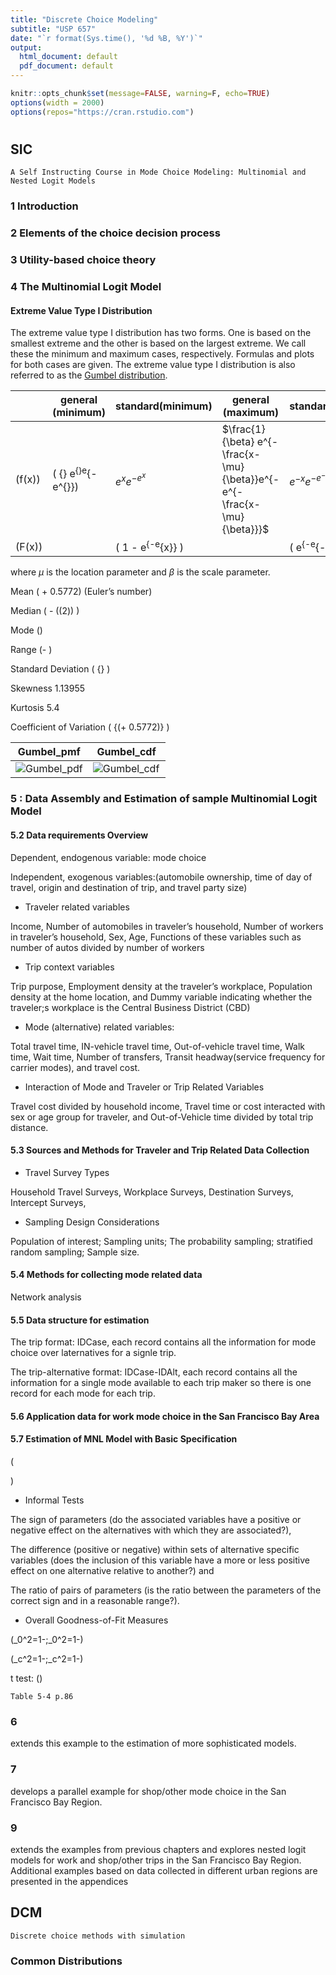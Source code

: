 ```yaml
---
title: "Discrete Choice Modeling"
subtitle: "USP 657"
date: "`r format(Sys.time(), '%d %B, %Y')`"
output:
  html_document: default
  pdf_document: default
---
```



```r
knitr::opts_chunk$set(message=FALSE, warning=F, echo=TRUE)
options(width = 2000)
options(repos="https://cran.rstudio.com")
```

#  {.tabset .tabset-fade .tabset-pills}

## SIC

`A Self Instructing Course in Mode Choice Modeling: Multinomial and Nested Logit Models`

### 1 Introduction

### 2 Elements of the choice decision process

### 3 Utility-based choice theory

### 4 The Multinomial Logit Model

#### Extreme Value Type I Distribution

The extreme value type I distribution has two forms.  One is based on the smallest extreme and the other is based on the largest extreme.  We call these the minimum and maximum cases, respectively.  Formulas and plots for both cases are given.  The extreme value type I distribution is also referred to as the [Gumbel distribution](https://www.itl.nist.gov/div898/handbook/eda/section3/eda366g.htm).

| |general (minimum)|standard(minimum) |general (maximum)|standard(maximum) |
|-|---              |---               |---              |---               |
\(f(x)\) |\( \frac{1} {\beta} e^{\frac{x-\mu}{\beta}}e^{-e^{\frac{x-\mu}{\beta}}}\) |$e^{x}e^{-e^{x}}$|$\frac{1}{\beta} e^{-\frac{x-\mu}{\beta}}e^{-e^{-\frac{x-\mu}{\beta}}}$  | $e^{-x}e^{-e^{-x}}$
\(F(x)\) | |\( 1 - e^{-e^{x}} \)| |\( e^{-e^{-x}} \)

where $\mu$ is the location parameter and $\beta$ is the scale parameter.  

Mean \( \mu + 0.5772\beta \) (Euler's number)

Median \( \mu - \beta\ln(\ln(2)) \)

Mode \(\mu\)

Range \(-\infty \mbox{  to  } \infty\)

Standard Deviation \( \frac{\beta\pi} {\sqrt{6}} \)

Skewness 1.13955

Kurtosis 5.4

Coefficient of Variation \( \frac {\beta\pi} {\sqrt{6}(\mu + 0.5772\beta)} \)


Gumbel_pmf|Gumbel_cdf
|---|---
![Gumbel_pdf](https://upload.wikimedia.org/wikipedia/commons/thumb/3/32/Gumbel-Density.svg/600px-Gumbel-Density.svg.png)|![Gumbel_cdf](https://upload.wikimedia.org/wikipedia/commons/thumb/7/7d/Gumbel-Cumulative.svg/600px-Gumbel-Cumulative.svg.png)


### 5 : Data Assembly and Estimation of sample Multinomial Logit Model

#### 5.2 Data requirements Overview

Dependent, endogenous variable: mode choice

Independent, exogenous variables:(automobile ownership,  time of day of travel, origin and destination of trip, and travel party size)

- Traveler related variables 

Income, Number of automobiles in traveler's household, Number of  workers in traveler's household, Sex, Age, Functions of these variables such as number of autos divided by number of workers

- Trip context variables 

Trip purpose, Employment density at the traveler's workplace, Population density at the home location, and Dummy variable indicating whether the traveler;s workplace is the Central Business District (CBD)

- Mode (alternative) related variables: 

Total travel time, IN-vehicle travel time, Out-of-vehicle travel time, Walk time, Wait time, Number of transfers, Transit headway(service frequency for carrier modes), and travel cost.

- Interaction of Mode and Traveler or Trip Related Variables

Travel cost divided by household income, Travel time or cost interacted with sex or age group for traveler, and Out-of-Vehicle time divided by total trip distance.

#### 5.3 Sources and Methods for Traveler and Trip Related Data Collection

- Travel Survey Types

Household Travel Surveys, Workplace Surveys, Destination Surveys, Intercept Surveys,

- Sampling Design Considerations

Population of interest; Sampling units; The probability sampling; stratified random sampling; Sample size.

#### 5.4 Methods for collecting mode related data

Network analysis

#### 5.5 Data structure for estimation

The trip format: IDCase, each record contains all the information for mode choice over laternatives for a signle trip.

The trip-alternative format: IDCase-IDAlt, each record contains all the information for a single mode available to each trip maker so there is one record for each mode for each trip.



#### 5.6 Application data for work mode choice in the San Francisco Bay Area


#### 5.7 Estimation of MNL Model with Basic Specification

\(
\begin{aligned}
V_{DA}=& &\beta_1TT_{DA}+\beta_2TC_{DA}&\\
V_{SR2}=&\beta_{SR2}+&\beta_1TT_{SR2}+\beta_2TC_{SR2}&+\gamma_{SR2}Inc\\
V_{SR3+}=&\beta_{SR3+}+&\beta_1TT_{SR3+}+\beta_2TC_{SR3+}&+\gamma_{SR3+}Inc\\
V_{TR}=&\beta_{TR}+&\beta_1TT_{TR}+\beta_2TC_{TR}&+\gamma_{TR}Inc\\
V_{BK}=&\beta_{BK}+&\beta_1TT_{BK}+\beta_2TC_{BK}&+\gamma_{BK}Inc\\
V_{WK}=&\beta_{WK}+&\beta_1TT_{WK}+\beta_2TC_{WK}&+\gamma_{WK}Inc
\end{aligned}
\)

- Informal Tests

The sign of parameters (do the associated variables have a positive or negative effect on the alternatives with which they are associated?),

The difference (positive or negative) within sets of alternative specific variables (does the inclusion of this variable have a more or less positive effect on one alternative relative to another?) and 

The ratio of pairs of parameters (is the ratio between the parameters of the correct sign and in a reasonable range?). 

- Overall Goodness-of-Fit Measures

\(\rho_0^2=1-\frac{LL(\hat\beta)}{LL(0)};\quad\bar\rho_0^2=1-\frac{LL(\hat\beta)-K}{LL(0)}\)

\(\rho_c^2=1-\frac{LL(\hat\beta)}{LL(c)};\quad\bar\rho_c^2=1-\frac{LL(\hat\beta)-K}{LL(c)-K_{MS}}\)

t test: \(\frac{\hat\beta_k-\beta^*_k}{S_k}\)

`Table 5-4 p.86`

### 6 

extends this example to the estimation of more sophisticated models.  

### 7 

develops a parallel example for shop/other mode choice in the San Francisco Bay Region.  

### 9 

extends the examples from previous chapters and explores nested logit models for work and shop/other trips in the San Francisco Bay Region. Additional examples based on data collected in different urban regions are presented in the appendices


## DCM

`Discrete choice methods with simulation`

### Common Distributions


\begin{tabular}{ l|l|l|p{0.2\linewidth}|l }
   $D$   &$E;EX^2;V$&$f(x);F(x),P(X\le x)$&$MLE;T;I$&$M_x(t);M'(t);M''(t);M^n(t)$\\\hline
   
$Bern(p)$&$p$;$p$;$pq$&$p^xq^{1-x},x=1,0;0\le p\le1$&\shortstack{$\bar X$;$\sum x_i\sim Bin(n,p)$;$\frac1{pq}$;\\$Ep_{mle}=p$,$Vp_{mle}=\frac{pq}{n}$}&$pe^t+q$\\\hline

$Bino(n,p)$&$np$;$np(np+q)$;$npq$&$\binom{n}{x}p^x q^{n-x}$,$x=0,1..n;0\le p\le1$;&$\bar X$or$k\ge X_{(n)}$;$\sum x_i\sim Bino(n,p)$;$1/pq$&$(pe^t+q)^n$\\\hline

$Geom(p)$&$1/p$;${(p+2q)}/{p^2}$;$q/p^2$&$pq^{x-1}$,$x=1,2,..;0\le p\le1$;$1-q^x$&$1/\bar X$;$\sum x_i$;&$\frac{pe^t}{1-qe^t},t<-\ln{q}$;$\frac{pqe^t}{(1-qe^t)^2}$;$\frac{2pqe^t}{(1-qe^t)^3}-M'(t)$\\\hline

$NBino(r,p)$&$r/p$; ;$rq/p^2$;$0\le p\le1$&$\binom{x-1}{r-1}p^rq^{x-r}$,$x=r,r+1..$&$\bar X$;$\sum x_i$&$(\frac{pe^t}{1-qe^t})^r,t<\ln q$\\\hline

$HGeom(N,m,k)$&$\frac{km}N$;;$\mu\frac{(N-m)(N-k)}{N(N-1)}$;$N,m,k\ge0$ &${\binom{m}{x}\binom{N-m}{k-x}}/{\binom{N}{k}}$;&$m-(N-k)\le x\le m$\\\hline

$Pois(\mu)$&$\mu$;$\mu^2+\mu$;$\mu$;$\mu\ge0$&$\frac{\mu^x}{x!}e^{-\mu}$,$x=0,1..$;$e^{-\mu}\sum_{i=0}^x\frac{\mu^i}{i!}$&$\bar X$;$\sum x_i$;$\frac1\mu$;$P(x+1)=\frac\lambda{\lambda+1}P(x)$&$e^{\mu(e^t-1)}$;$\mu e^tM(t)$;$\mu e^t(1+\mu e^t)M(t)$\\\hline

$Unif(n)$&$\frac{n+1}2$;$\frac{(n+1)(2n+1)}{6}$;$\frac{n^2-1}{12}$&$\frac{1}n$,$x=1,2..n$,$n=b-a+1$;$\frac{x-a+1}n$&;$X_n$Comp&$\frac1n\sum_{i=1}^n{e^{ti}}$,$\frac{e^{at}-e^{(b+1)t}}{n(1-e^t)}$\\\hline

$Unif(a,b)$&$\frac{a+b}{2}$; ;$\frac{(b-a)^2}{12}$&$\frac{1}{b-a}$,$a\le x\le b$;$\frac{x-a}{b-a}$&$\min{x_{(1)},x_{(n)}}$;R ancillary&$\frac{e^{tb}-e^{ta}}{t(b-a)}$\\\hline

$Norm(\mu,\sigma^2)$&$\mu$;$\mu^2+\sigma^2$;$\sigma^2$&$\frac{1}{\sigma\sqrt{2\pi}} e^{-\frac{(x-\mu)^2}{2\sigma^2}}$,$\sigma>0$&\shortstack{$\bar X$,$\frac{\sum(x_i-\bar x)^2}n$;;$I_\mu=\frac1{\sigma^2}$,$I_{\sigma^2}=\frac1{2\sigma^4}$,$I_{\sigma}=\frac2{\sigma^2}$\\$E\hat\sigma^2_{mle}=\frac{(n-1)\sigma^2}{n}$,$V\hat\sigma_{mle}=\frac{2(n-1)\sigma^4}{n^2}$} &$e^{\mu t +\frac{\sigma^2t^2}2}$; $(\mu+\sigma^2t)M(t)$;$[(\mu+\sigma^2t)^2+\sigma^2]M(t)$\\\hline

$SNorm(0,1)$&$0$;$1$;$1$&$\frac{1}{\sqrt{2\pi}}e^{-\frac{x^2}2}$&&$e^{\frac{t^2}2}$\\\hline

$LNorm(\mu,\sigma^2)$&$e^{\mu+\frac{\sigma^2}2}$;$e^{2\mu+2\sigma^2}$;$E^2X(e^{\sigma^2}-1)$&$\frac{1}{x\sigma \sqrt{2\pi}}e^{\frac{-(\ln x-\mu)^2}{2\sigma^2}}$,$x\ge0$,$\sigma>0$&$\hat\mu=\frac1n\sum\ln x_i$,$\hat\sigma^2=\frac1n\sum\ln(x_i-\hat\mu)^2$&$EX^n=e^{n\mu+n^2\sigma^2/2}$\\\hline

$Cauchy(\theta,\sigma)$&&$\frac{1}{\pi\sigma}\frac1{1+(\frac{x-\theta}{\sigma})^2}$;;$\sigma>0$&=$t_1$;=$\frac{Z_1}{Z_2}$&\\\hline

$DExpo(\mu,\sigma^2)$&$\mu$;$\mu^2+2\sigma^2$;$2\sigma^2$&$\frac{1}{2\sigma} e^{-|\frac{x-\mu}{\sigma}|}$,$\sigma>0$;&$\hat\mu=median$,$\hat\sigma=\frac1n\sum|x_i|$&$\frac{e^{\mu t}}{1-\sigma^2t^2}$\\\hline

$Expo(\beta)$&$\beta$; ;$\beta^2$,$\beta>0$&$\frac1{\beta} e^{-\frac{x}\beta},x\ge0$;$1-e^{-\lambda x}$&\shortstack{$\frac1{\bar X}$;$\sum x_i$;$\frac1{\lambda^2}$;$E\lambda_{mle}=\frac{\lambda}{n-1}$,\\$V\lambda_{mle}=\frac{n^2\lambda^2}{(n-1)^2(n-2)}$,$V\lambda_{u}=\frac{\lambda^2}{n-2}$}&$\frac{\lambda}{\lambda-t},t<\lambda$,$\frac{1}{1-\beta t}$;$\frac{\beta}{(1-\beta t)^2}$;$\frac{2\beta^2}{(1-\beta t)^3}$\\\hline

$Gamm(\alpha,\beta)$&$\alpha\beta$; ;$\alpha\beta^2$;$\alpha,\beta>0$&$\frac{1}{\Gamma(a)\beta^{\alpha}}x^{a-1}e^{-x/\beta}$,$x\ge0$&$\prod x_i$,$\sum x_i$&$(\frac{1}{1-\beta t})^a, t <\frac1\beta$;$EX^n=\frac{\beta^n\Gamma(\alpha+n)}{\Gamma\alpha}$\\\hline

$Beta(a,b)$&$\frac{a}{a+b}$;$\frac{a(a+1)}{(a+b)(a+b+1)}$;$\frac{ab}{(a+b)^2(a+b+1)}$&$\frac{\Gamma(a+b)}{\Gamma(a)\Gamma(b)}x^{a-1}(1-x)^{b-1}$;$0\le x\le1$&$\alpha>0,\beta>0$&$B(\alpha,\beta)=\frac{\Gamma(\alpha)\Gamma(\beta)}{\Gamma(\alpha+\beta)}$,$x\in(0,1)$;$\frac{\Gamma(\alpha+n)\Gamma(\alpha+\beta)}{\Gamma(\alpha+\beta+n)\Gamma(\alpha)}$\\\hline

$\chi_p^2$&$p$;$2p+p^2$;$2p$&$\frac{1}{\Gamma \frac{p}2 2^{\frac{p}2}}x^{\frac{p}2-1}e^{-\frac{x}2}$,$x\ge0;p=1,2..$&;$\sum\ln x_i$;&$(1-2t)^{-p/2}, t<\frac12$\\\hline

$t_p$&$0,p>1$; ;$\frac{p}{p-2},p>2$&$\frac{\Gamma(\frac{p+1}2)}{\Gamma(\frac{p}2)\sqrt{p\pi}}(1+\frac{x^2}{p})^{-\frac{p+1}2}$&\\\hline

$F_{p,q}$&$\frac{q}{q-2},q>2$;;$2(\frac{q}{q-2})^2\frac{p+q-2}{p(q-4)},q>4$&$\frac{\Gamma(\frac{p+q}2)}{\Gamma(\frac{p}2)\Gamma (\frac{q}2)}(\frac{p}q)^{\frac{p}2}\frac{x^{\frac{p}2-1}}{(1+\frac{p}qx)^{\frac{p+q}2}}$,$x\ge0$&$F_{p,q}=\frac{\chi^2_p/p}{\chi^2_q/q}$;$F_{1,q}=t_q^2$&\\\hline

$Arcsine$&$\frac{1}2$; ;$\frac{1}8$&$\frac{1}{\pi\sqrt{x(1-x)}}$,$x\in[0,1]$;$\frac{1}{\pi\arcsin\sqrt x}$&&$Beta(\frac{1}2,\frac{1}2)$\\\hline

$Dirichlet$&$\frac{a_i}{\sum_ka_k}$$\sum_{i=1}^kx_i=1$;;$\frac{a_i(a_0-a_i)}{a_0^2(a_0+1)}$&$\frac1{B(a)}\Pi_{i=1}^kx_i^{a_i-1}$,$x\in(0,1)$&$B(a)=\frac{\Pi_{i=1}^k\Gamma(a_i)}{\Gamma(\sum_{i=1}^ka_i)}$&$Cov(X_i,X_j)=\frac{-a_ia_j}{a_0^2(a_0+1)}$,$a_0=\sum_{i=1}^ka_i$\\\hline

$Weibull(\gamma,\beta)$&\shortstack{$\beta^{1/\gamma}\Gamma(1+1/\gamma)$;;\\$\beta^{2/\gamma}[\Gamma(1+2/\gamma)-\Gamma^2(1+1/\gamma)]$}&\shortstack{$\frac\gamma\beta x^{\gamma-1}e^{-\frac{x^\gamma}\beta}$,$x\ge0$,$\gamma>0,\beta>0$;\\$1-e^{-(\frac{x}\beta)^\gamma}$}&$x^\gamma$,$\sum x^\gamma$,$\sum\ln x$&;;$\beta^{\frac{n}\gamma}\Gamma(1+\frac{n}\gamma)$\\\hline

$Pareto(\alpha,\beta)$&$\frac{\beta\alpha}{\beta-1}$,$\beta>1$;;$\frac{\beta\alpha^2}{(\beta-1)^2(\beta-2)}$,$\beta>2$&$\frac{\beta\alpha^\beta}{x^{\beta+1}}$;$1-(\frac{\alpha}{x})^\beta$,$x>\alpha$,$\alpha,\beta>0$&\shortstack{$\hat\alpha=\min x_i$,$\hat\beta=\frac{n}{\sum\ln(x_i/x_{(1)})}$;\\$\sum x_i$comp/suff;$1/\beta^2$}&
\end{tabular}

